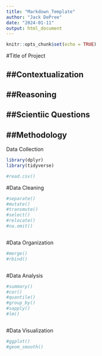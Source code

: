 ```yaml
---
title: "Markdown_Template"
author: "Jack DePree"
date: "2024-01-11"
output: html_document
---
```


```r
knitr::opts_chunk$set(echo = TRUE)
```

#Title of Project

##Contextualization
---

##Reasoning
---

##Scientiic Questions
---

##Methodology
---

Data Collection
```r
library(dplyr)
library(tidyverse)

#read.csv()

```

#Data Cleaning
```r
#separate()
#mutate()
#transmute()
#select()
#relocate()
#na.omit()

```

```r

```

#Data Organization
```r
#merge()
#rbind()

```

```r

```

#Data Analysis
```r
#summary()
#cor()
#quantile()
#group_by()
#sapply()
#lm()

```

```r

```

#Data Visualization
```r
#ggplot()
#geom_smooth()

```

```r

```